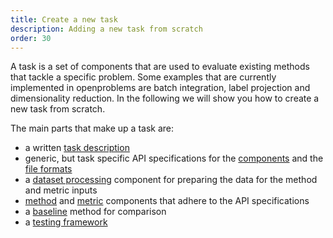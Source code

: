 ```yaml
---
title: Create a new task
description: Adding a new task from scratch
order: 30
---
```


A task is a set of components that are used to evaluate existing methods that tackle a specific problem.
Some examples that are currently implemented in openproblems are batch integration, label projection and dimensionality reduction.
In the following we will show you how to create a new task from scratch.

The main parts that make up a task are:

* a written [task description](create_task_proposal.qmd)
* generic, but task specific API specifications for the [components](api_component_specs.qmd) and the [file formats](api_file_formats.qmd) 
* a [dataset processing](api_masking_component.qmd) component for preparing the data for the method and metric inputs
* [method](create_methods.qmd) and [metric](create_metrics.qmd) components that adhere to the API specifications
* a [baseline](create_baselines.qmd) method for comparison
* a [testing framework](test_framework.qmd)


<!-- Steps to follow:

- [Creating the file format specifications](api_file_formats.qmd)
- [Creating the component specifications](api_component_specs.qmd)
- Create masking component
- Generate testing resources
- Create method
- Create metric
- Add unit tests
- Create baseline methods
- [Add task metadata](task_metadata.qmd) -->
